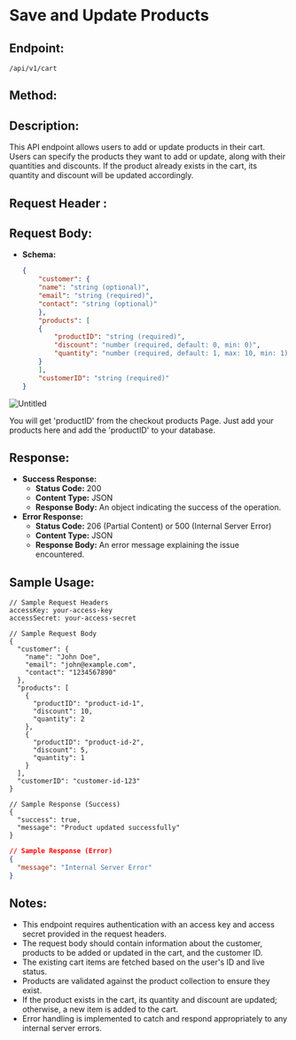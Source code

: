 # Save and Update Products

## Endpoint:
```
/api/v1/cart
```
## Method:

<POSTBadge/>

## Description:

This API endpoint allows users to add or update products in their cart. Users can specify the products they want to add or update, along with their quantities and discounts. If the product already exists in the cart, its quantity and discount will be updated accordingly.


## Request Header :

<AccessKeyAndSec/>

## Request Body:

- **Schema:**
    
    ```json
    {
        "customer": {
        "name": "string (optional)",
        "email": "string (required)",
        "contact": "string (optional)"
        },
        "products": [
        {
            "productID": "string (required)",
            "discount": "number (required, default: 0, min: 0)",
            "quantity": "number (required, default: 1, max: 10, min: 1)"
        }
        ],
        "customerID": "string (required)"
    }

    ```
    
![Untitled](/Untitled.png)

You will get 'productID' from the checkout products Page. Just add your products here and add the 'productID' to your database.

## Response:

- **Success Response:**
    - **Status Code:** 200
    - **Content Type:** JSON
    - **Response Body:** An object indicating the success of the operation.
- **Error Response:**
    - **Status Code:** 206 (Partial Content) or 500 (Internal Server Error)
    - **Content Type:** JSON
    - **Response Body:** An error message explaining the issue encountered.

## Sample Usage:

```
// Sample Request Headers
accessKey: your-access-key
accessSecret: your-access-secret

// Sample Request Body
{
  "customer": {
    "name": "John Doe",
    "email": "john@example.com",
    "contact": "1234567890"
  },
  "products": [
    {
      "productID": "product-id-1",
      "discount": 10,
      "quantity": 2
    },
    {
      "productID": "product-id-2",
      "discount": 5,
      "quantity": 1
    }
  ],
  "customerID": "customer-id-123"
}

// Sample Response (Success)
{
  "success": true,
  "message": "Product updated successfully"
}

```

```json
// Sample Response (Error)
{
  "message": "Internal Server Error"
}

```

## Notes:

- This endpoint requires authentication with an access key and access secret provided in the request headers.
- The request body should contain information about the customer, products to be added or updated in the cart, and the customer ID.
- The existing cart items are fetched based on the user's ID and live status.
- Products are validated against the product collection to ensure they exist.
- If the product exists in the cart, its quantity and discount are updated; otherwise, a new item is added to the cart.
- Error handling is implemented to catch and respond appropriately to any internal server errors.